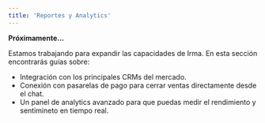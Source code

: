 ```yaml
---
title: 'Reportes y Analytics'
---
```


**Próximamente...**

Estamos trabajando para expandir las capacidades de Irma. En esta sección encontrarás guías sobre:

* Integración con los principales CRMs del mercado.
* Conexión con pasarelas de pago para cerrar ventas directamente desde el chat.
* Un panel de analytics avanzado para que puedas medir el rendimiento y sentimineto en tiempo real.